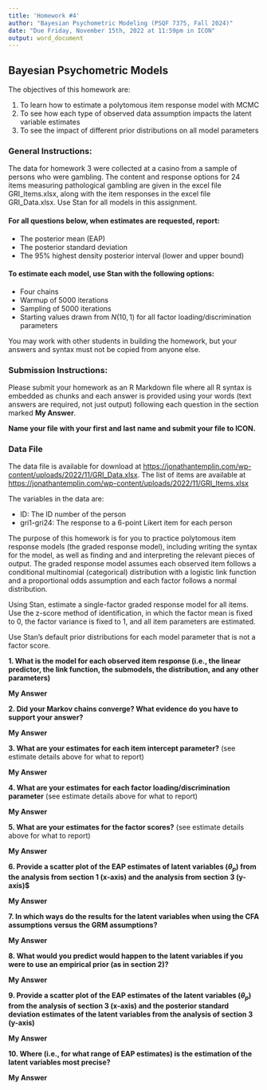 ```yaml
---
title: 'Homework #4'
author: "Bayesian Psychometric Modeling (PSQF 7375, Fall 2024)"
date: "Due Friday, November 15th, 2022 at 11:59pm in ICON"
output: word_document
---
```


## Bayesian Psychometric Models

The objectives of this homework are:

1. To learn how to estimate a polytomous item response model with MCMC
2. To see how each type of observed data assumption impacts the latent variable estimates
3. To see the impact of different prior distributions on all model parameters

### General Instructions:

The data for homework 3 were collected at a casino from a sample of persons who were gambling. The content and response options for 24 items measuring pathological gambling are given in the excel file GRI_Items.xlsx, along with the item responses in the excel file GRI_Data.xlsx. Use Stan for all models in this assignment. 

#### For all questions below, when estimates are requested, report:

* The posterior mean (EAP) 
* The posterior standard deviation 
* The 95% highest density posterior interval (lower and upper bound)

#### To estimate each model, use Stan with the following options: 

* Four chains
* Warmup of 5000 iterations
* Sampling of 5000 iterations
* Starting values drawn from $N(10,1)$ for all factor loading/discrimination parameters 

You may work with other students in building the homework, but your answers and syntax must not be copied from anyone else.

### Submission Instructions:

Please submit your homework as an R Markdown file where all R syntax is embedded as chunks and each answer is provided using your words (text answers are required, not just output) following each question in the section marked **My Answer**. 

**Name your file with your first and last name and submit your file to ICON.**

### Data File

The data file is available for download at [https://jonathantemplin.com/wp-content/uploads/2022/11/GRI_Data.xlsx](https://jonathantemplin.com/wp-content/uploads/2022/11/GRI_Data.xlsx). The list of items are available at [https://jonathantemplin.com/wp-content/uploads/2022/11/GRI_Items.xlsx](https://jonathantemplin.com/wp-content/uploads/2022/11/GRI_Items.xlsx)

The variables in the data are:

* ID: The ID number of the person
* gri1-gri24: The response to a 6-point Likert item for each person

The purpose of this homework is for you to practice polytomous item response models (the graded response model), including writing the syntax for the model, as well as finding and and interpreting the relevant pieces of output. The graded response model assumes each observed item follows a conditional multinomial (categorical) distribution with a logistic link function and a proportional odds assumption and each factor follows a normal distribution.

Using Stan, estimate a single-factor graded response model for all items. Use the z-score method of identification, in which the factor mean is fixed to 0, the factor variance is fixed to 1, and all item parameters are estimated. 

Use Stan's default prior distributions for each model parameter that is not a factor score.

**1. What is the model for each observed item response (i.e., the linear predictor, the link function, the submodels, the distribution, and any other parameters) **

**My Answer**

**2. Did your Markov chains converge? What evidence do you have to support your answer?**

**My Answer**

**3. What are your estimates for each item intercept parameter?** (see estimate details above for what to report)

**My Answer**

**4. What are your estimates for each factor loading/discrimination parameter** (see estimate details above for what to report)

**My Answer**

**5. What are your estimates for the factor scores?** (see estimate details above for what to report)

**My Answer**

**6. Provide a scatter plot of the EAP estimates of latent variables ($\theta_p$) from the analysis from section 1 (x-axis) and the analysis from section 3 (y-axis)$**

**My Answer**

**7. In which ways do the results for the latent variables when using the CFA assumptions versus the GRM assumptions?** 

**My Answer**

**8. What would you predict would happen to the latent variables if you were to use an empirical prior (as in section 2)?** 

**My Answer**

**9. Provide a scatter plot of the EAP estimates of the latent variables ($\theta_p$) from the analysis of section 3 (x-axis) and the posterior standard deviation estimates of the latent variables from the analysis of section 3 (y-axis)** 

**My Answer**

**10. Where (i.e., for what range of EAP estimates) is the estimation of the latent variables most precise?** 

**My Answer**

